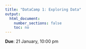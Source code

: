 ```yaml
---
title: "DataCamp 1: Exploring Data"
output:
  html_document:
    number_sections: false
    toc: no
---
```


**Due**: 21 January, 10:00 pm

